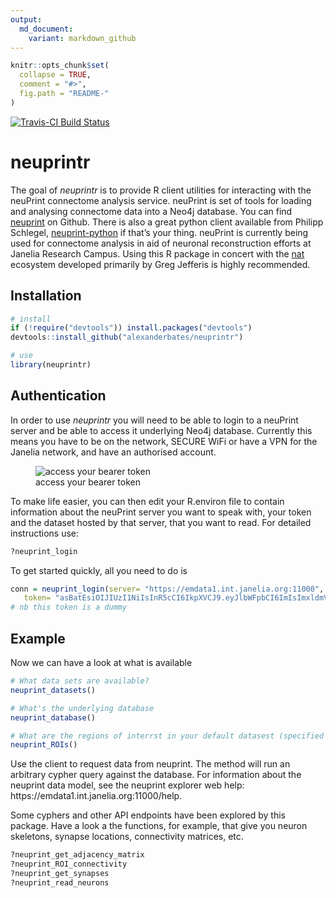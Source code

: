 ```yaml
---
output:
  md_document:
    variant: markdown_github
---
```


<!-- README.md is generated from README.Rmd. Please edit that file -->

```r
knitr::opts_chunk$set(
  collapse = TRUE,
  comment = "#>",
  fig.path = "README-"
)
```
[![Travis-CI Build Status](https://api.travis-ci.org/alexanderbates/neuprintr.svg?branch=master)](https://travis-ci.org/alexanderbates/neuprintr)

# neuprintr

The goal of *neuprintr* is to provide R client utilities for interacting with the neuPrint connectome analysis service. neuPrint is set of tools for loading and analysing connectome data into a Neo4j database. You can find [neuprint](https://github.com/connectome-neuprint/neuPrint) on Github. There is also a great python client available from Philipp Schlegel, [neuprint-python](https://github.com/schlegelp/neuprint-python) if that's your thing. neuPrint is currently being used for connectome analysis in aid of neuronal reconstruction efforts at Janelia Research Campus. Using this R package in concert with the [nat](https://github.com/jefferis/nat) ecosystem developed primarily by Greg Jefferis is highly recommended.

## Installation

```r
# install
if (!require("devtools")) install.packages("devtools")
devtools::install_github("alexanderbates/neuprintr")

# use 
library(neuprintr)
```

## Authentication

In order to use *neuprintr* you will need to be able to login to a neuPrint server and be able to access it underlying Neo4j database. Currently this means you have to be on the network, SECURE WiFi or have a VPN for the Janelia network, and have an authorised account.

![access your bearer token](inst/images/bearertoken.png)

To make life easier, you can then edit your R.environ file to contain information about the neuPrint server you want to speak with, your token and the dataset hosted by that server, that you want to read. For detailed instructions use:

```r
?neuprint_login
```

To get started quickly, all you need to do is

```r
conn = neuprint_login(server= "https://emdata1.int.janelia.org:11000",
   token= "asBatEsiOIJIUzI1NiIsInR5cCI6IkpXVCJ9.eyJlbWFpbCI6ImIsImxldmVsIjoicmVhZHdyaXRlIiwiaW1hZ2UtdXJsIjoiaHR0cHM7Ly9saDQuZ29vZ2xldXNlcmNvbnRlbnQuY29tLy1QeFVrTFZtbHdmcy9BQUFBQUFBQUFBDD9BQUFBQUFBQUFBQS9BQ0hpM3JleFZMeEI4Nl9FT1asb0dyMnV0QjJBcFJSZlI6MTczMjc1MjU2HH0.jhh1nMDBPl5A1HYKcszXM518NZeAhZG9jKy3hzVOWEU")
# nb this token is a dummy
```

## Example

Now we can have a look at what is available

```r
# What data sets are available?
neuprint_datasets()

# What's the underlying database
neuprint_database()

# What are the regions of interrst in your default datasest (specified in R.environ, see ?neuprint_login)
neuprint_ROIs()
```

Use the client to request data from neuprint. The \code{neuprint_fetch_custom} method will run an arbitrary cypher query against the database. For information about the neuprint data model, see the neuprint explorer web help: https://emdata1.int.janelia.org:11000/help.

Some cyphers and other API endpoints have been explored by this package. Have a look a the functions, for example, that give you neuron skeletons, synapse locations, connectivity matrices, etc.

```r
?neuprint_get_adjacency_matrix
?neuprint_ROI_connectivity
?neuprint_get_synapses
?neuprint_read_neurons
```
